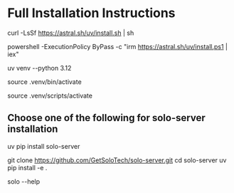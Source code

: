 # Full Installation Instructions

<!--- uv package manager installation, skip if uv already exists ---> 
<!--- Mac & Linux ---> 

curl -LsSf https://astral.sh/uv/install.sh | sh  
<!--- # Windows Powershell --->
powershell -ExecutionPolicy ByPass -c "irm https://astral.sh/uv/install.ps1 | iex"

<!---  Create Python virtual environment, recommended Python version 3.12 --->
uv venv --python 3.12
<!---  Mac & Linux --->
source .venv/bin/activate
<!---  Windows --->
source .venv/scripts/activate

## Choose one of the following for solo-server installation
<!---  1. Install solo server from PyPI python manager  --->
uv pip install solo-server

<!---  2. Install solo server from source --->
git clone https://github.com/GetSoloTech/solo-server.git
cd solo-server
uv pip install -e .

<!---  Solo commands --->
solo --help
